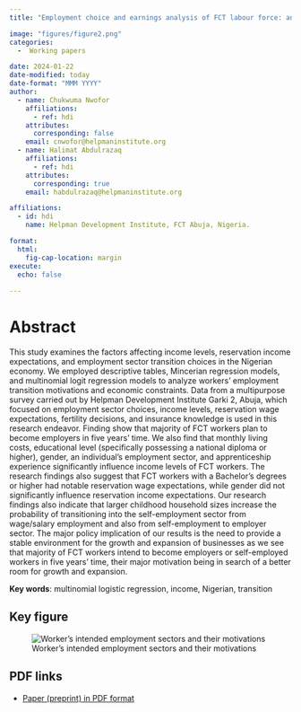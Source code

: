 ```yaml
---
title: "Employment choice and earnings analysis of FCT labour force: an examination of determinants and motivations."

image: "figures/figure2.png"
categories:
  -  Working papers

date: 2024-01-22
date-modified: today
date-format: "MMM YYYY"
author:
  - name: Chukwuma Nwofor  
    affiliations:
      - ref: hdi
    attributes:
      corresponding: false
    email: cnwofor@helpmaninstitute.org
  - name: Halimat Abdulrazaq
    affiliations:
      - ref: hdi
    attributes:
      corresponding: true
    email: habdulrazaq@helpmaninstitute.org

affiliations:
  - id: hdi
    name: Helpman Development Institute, FCT Abuja, Nigeria.

format: 
  html: 
    fig-cap-location: margin
execute:
  echo: false
  
---
```


# Abstract

This study examines the factors affecting income levels, reservation income expectations, and employment sector transition choices in the Nigerian economy. We employed descriptive tables, Mincerian regression models, and multinomial logit regression models to analyze workers' employment transition motivations and economic constraints. Data from a multipurpose survey carried out by Helpman Development Institute Garki 2, Abuja, which focused on employment sector choices, income levels, reservation wage expectations, fertility decisions, and insurance knowledge is used in this research endeavor. Finding show that majority of FCT workers plan to become employers in five years' time. We also find that monthly living costs, educational level (specifically possessing a national diploma or higher), gender, an individual's employment sector, and apprenticeship experience significantly influence income levels of FCT workers. The research findings also suggest that FCT workers with a Bachelor's degrees or higher had notable reservation wage expectations, while gender did not significantly influence reservation income expectations. Our research findings also indicate that larger childhood household sizes increase the probability of transitioning into the self-employment sector from wage/salary employment and also from self-employment to employer sector. The major policy implication of our results is the need to provide a stable environment for the growth and expansion of businesses as we see that majority of FCT workers intend to become employers or self-employed workers in five years' time, their major motivation being in search of a better room for growth and expansion.



**Key words**: multinomial logistic regression, income, Nigerian, transition
 
## Key figure

![Worker’s intended employment sectors and their motivations](figures/figure2.png)

## PDF links

-   [Paper (preprint) in PDF format](employment-choice-analysis.pdf)
